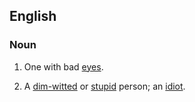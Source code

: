 ==English==

===Noun===
{{en-noun}}

# {{lb|en|obsolete}} One with bad [[eyes]].
# A [[dim-witted]] or [[stupid]] person; an [[idiot]].